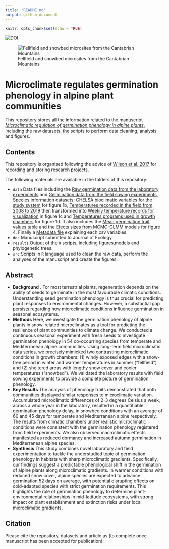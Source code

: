 ```yaml
---
title: "README.md"
output: github_document
---
```


```r
knitr::opts_chunk$set(echo = TRUE)
```

[![DOI](https://zenodo.org/badge/440159075.svg)](https://zenodo.org/doi/10.5281/zenodo.11242675)

![Fellfield and snowbed microsites from the Cantabrian Mountains](microsites.png)

# Microclimate regulates germination phenology in alpine plant communities

This repository stores all the information related to the manuscript [*Microclimatic regulation of germination phenology in alpine plants*](add doi once manuscript is accepted), including the raw datasets, the scripts to perform data cleaning, analysis and figures. 

## Contents

This repository is organised following the advice of [Wilson et al. 2017](https://doi.org/10.1371/journal.pcbi.1005510) for recording and storing research projects.


The following materials are available in the folders of this repository:

* `data` Data files including the 
[Raw germination data from the laboratory experiments](https://github.com/clara-espinosa/Germination_phenology/blob/main/data/clean%20data.csv) and 
[Germination data from the field sowing experiments](https://github.com/clara-espinosa/Germination_phenology/blob/main/data/field_germination.csv), 
[Species information](https://github.com/clara-espinosa/Germination_phenology/blob/main/data/all_info.csv) datasets;  [CHELSA bioclimatic variables for the study system](https://github.com/clara-espinosa/Germination_phenology/blob/main/data/Bioclim_study_area.csv) for figure 1b, 
[Temperatures recorded in the field from 2008 to 2019](https://github.com/clara-espinosa/Germination_phenology/blob/main/data/temp_picos_raw.csv) then  transformed into [Weekly temperature records for visualization](https://github.com/clara-espinosa/Germination_phenology/blob/main/data/weekly_picos_graph.csv) in figure 1c and 
[Temperatures programs used in growth chambers](https://github.com/clara-espinosa/Germination_phenology/blob/main/data/date_temp.csv) for figure 1d.
It also includes the [Mean germination trait values table ](https://github.com/clara-espinosa/Germination_phenology/blob/main/data/meanvalues_graph.csv) and the [Efects sizes from MCMC-GLMM models](https://github.com/clara-espinosa/Germination_phenology/blob/main/data/test_effectsize.csv) for figure 4.
Finally a [Metadata file](https://github.com/clara-espinosa/Germination_phenology/blob/main/data/metadata.csv) explaining each csv variables. 
* `doc` Manuscript submitted to Journal of Ecology.
* `results` Output of the `R` scripts, including figures,models and phylogenetic trees.
* `src` Scripts in `R` language used to clean the raw data, perform the analyses of the manuscript and create the figures.

## Abstract

* **Background** . For most terrestrial plants, regeneration depends on the ability of seeds to germinate in the most favourable climatic conditions. Understanding seed germination phenology is thus crucial for predicting plant responses to environmental changes. However, a substantial gap persists regarding how microclimatic conditions influence germination in seasonal ecosystems.     
* **Methods** Here, we investigate the germination phenology of alpine plants in snow-related microclimates as a tool for predicting the resilience of plant communities to climate change. We conducted a continuous seasonal experiment with fresh seeds to investigate germination phenology in 54 co-occurring species from temperate and Mediterranean alpine communities. Using long-term field microclimatic data series, we precisely mimicked two contrasting microclimatic conditions in growth chambers: (1) windy exposed edges with a snow-free period in winter and warmer temperatures in summer (“fellfield”) and (2) sheltered areas with lengthy snow cover and cooler temperatures (“snowbed”). We validated the laboratory results with field sowing experiments to provide a complete picture of germination phenology.   
* **Key Results** The analysis of phenology traits demonstrated that both communities displayed similar responses to microclimatic variation. Accumulated microclimatic differences of 2-3 degrees Celsius a week, across a whole year in the laboratory, resulted in a quantifiable germination phenology delay, in snowbed conditions with an average of 60 and 45 days for temperate and Mediterranean alpine respectively. The results from climatic chambers under realistic microclimatic conditions were consistent with the germination phenology registered from field experiments. We also observed macroclimatic effects manifested as reduced dormancy and increased autumn germination in Mediterranean alpine species. 
* **Synthesis** This study combines novel laboratory and field experimentation to tackle the understudied topic of germination phenology in habitats with sharp microclimatic gradients. Specifically, our findings suggest a predictable phenological shift in the germination of alpine plants along microclimatic gradients. In warmer conditions with reduced snow cover, alpine species are expected to advance germination 52 days on average, with potential disrupting effects on cold-adapted species with strict germination requirements. This highlights the role of germination phenology to determine plant-environmental relationships in mid-latitude ecosystems, with strong impact on plant establishment and extinction risks under local microclimatic gradients.

## Citation

Please cite the repository, datasets and article as (to complete once manuscript has been accepted for publication): 
